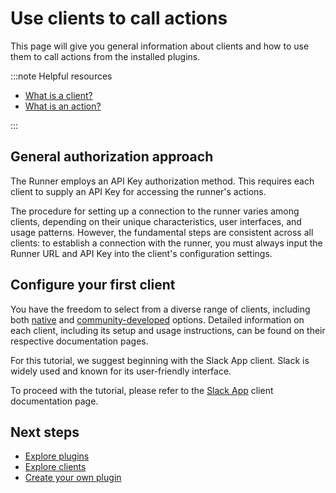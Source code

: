 # Use clients to call actions

This page will give you general information about clients and how to use them to call actions from the installed plugins.

:::note Helpful resources

- [What is a client?](/docs/runner/introduction/core-concepts#client)
- [What is an action?](/docs/runner/introduction/core-concepts#action)

:::

## General authorization approach

The Runner employs an API Key authorization method.
This requires each client to supply an API Key for accessing the runner's actions.

The procedure for setting up a connection to the runner varies among clients, depending on their unique characteristics, user interfaces, and usage patterns.
However, the fundamental steps are consistent across all clients:
to establish a connection with the runner, you must always input the Runner URL and API Key into the client's configuration settings.

## Configure your first client

You have the freedom to select from a diverse range of clients, including both [native](/docs/clients/native/) and [community-developed](/docs/clients/community) options. Detailed information on each client, including its setup and usage instructions, can be found on their respective documentation pages.

For this tutorial, we suggest beginning with the Slack App client. Slack is widely used and known for its user-friendly interface.

To proceed with the tutorial, please refer to the [Slack App](/docs/clients/native/slack) client documentation page.

## Next steps

- [Explore plugins](/docs/plugins/native)
- [Explore clients](/docs/clients/native)
- [Create your own plugin](/docs/plugins/guides/create-plugin)
